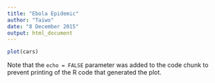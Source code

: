 ```yaml
---
title: "Ebola Epidemic"
author: "Taiwo"
date: "8 December 2015"
output: html_document
---
```




```r
plot(cars)
```

Note that the `echo = FALSE` parameter was added to the code chunk to prevent printing of the R code that generated the plot.
